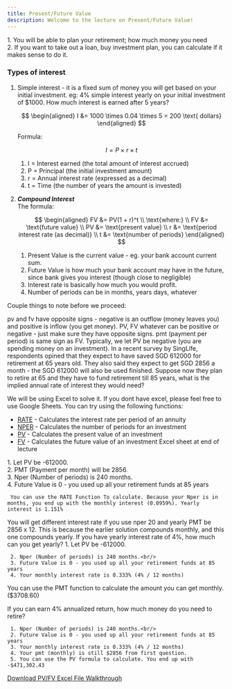 ```yaml
---
title: Present/Future Value
description: Welcome to the lecture on Present/Future Value!
---
```



<Callout title="Why Learn this?" type="info">
  1. You will be able to plan your retirement; how much money you need <br />
  2. If you want to take out a loan, buy investment plan, you can calculate if it
  makes sense to do it.
</Callout>

### Types of interest

1. Simple interest - it is a fixed sum of money you will get based on your initial investment.
   eg: 4% simple interest yearly on your initial investment of $1000. How much interest is earned after 5 years?

   $$
   \begin{aligned}
   I &= 1000 \times 0.04 \times 5 = 200 \text{ dollars}
   \end{aligned}
   $$

   Formula:

   $$
   I = P \times r \times t
   $$

   1. I = Interest earned (the total amount of interest accrued)
   2. P = Principal (the initial investment amount)
   3. r = Annual interest rate (expressed as a decimal)
   4. t = Time (the number of years the amount is invested)<br/>

2. **_Compound Interest_** <br/>
   The formula:

   $$
   \begin{aligned}
   FV &= PV(1 + r)^t \\
   \text{where:} \\
   FV &= \text{future value} \\
   PV &= \text{present value} \\
   r &= \text{period interest rate (as decimal)} \\
   t &= \text{number of periods}
   \end{aligned}
   $$

   1. Present Value is the current value - eg. your bank account current sum.<br/>
   2. Future Value is how much your bank account may have in the future, since bank gives you interest (though close to negligible) <br/>
   3. Interest rate is basically how much you would profit. <br/>
   4. Number of periods can be in months, years days, whatever

Couple things to note before we proceed:

<Steps>
  <Step>
    pv and fv have opposite signs - negative is an outflow (money leaves you)
    and positive is inflow (you get money).
  </Step>
  <Step>
    PV, FV whatever can be positive or negative - just make sure they have
    opposite signs. pmt (payment per period) is same sign as FV.
  </Step>
  <Step>
    Typically, we let PV be negative (you are spending money on an investment).
  </Step>
</Steps>

<Callout title="Question Time!" type="info">
  In a recent survey by SingLife, respondents opined that they expect to have
  saved SGD 612000 for retirement at 65 years old. They also said they expect to
  get SGD 2856 a month - the SGD 612000 will also be used finished. Suppose now
  they plan to retire at 65 and they have to fund retirement till 85 years, what
  is the implied annual rate of interest they would need?
</Callout>

We will be using Excel to solve it. If you dont have excel, please feel free to use Google Sheets. You can try using the following functions:

- [RATE](https://support.microsoft.com/en-us/office/rate-function-9f665657-4a7e-4bb7-a030-83fc59e748ce) - Calculates the interest rate per period of an annuity
- [NPER](https://support.microsoft.com/en-us/office/nper-function-240535b5-6653-4d2d-bfcf-b6a38151d815) - Calculates the number of periods for an investment
- [PV](https://support.microsoft.com/en-us/office/pv-function-23879d31-0e02-4321-be01-da16e8168cbd) - Calculates the present value of an investment
- [FV](https://support.microsoft.com/en-us/office/fv-function-2eef9f44-a084-4c61-bdd8-4fe4bb1b71b3) - Calculates the future value of an investment
  <Callout title="Note" type="info">
    Excel sheet at end of lecture
  </Callout>

<Accordions>

  <Accordion title="Answer Walkthrough">
    1. Let PV be -612000.<br/> 
    2. PMT (Payment per month) will be 2856.<br/>
     3. Nper (Number of periods) is 240 months.<br/> 
     4. Future Value is 0 - you used up all your retirement funds at 85 years

     You can use the RATE Function To calculate. Because your Nper is in months, you end up with the monthly interest (0.0959%). Yearly interest is 1.151%

  </Accordion>
</Accordions>

<Callout title="Note" type="warn">
  You will get different interest rate if you use nper 20 and yearly PMT be 2856
  x 12. This is because the earlier solution compounds monthly, and this one
  compounds yearly.
</Callout>

<Callout title="Question Time!" type="info">
  If you have yearly interest rate of 4%, how much can you get yearly?
</Callout>

<Accordions>

  <Accordion title="Answer Walkthrough">
    1. Let PV be -612000.<br/>

     2. Nper (Number of periods) is 240 months.<br/>
     3. Future Value is 0 - you used up all your retirement funds at 85 years
     4. Your monthly interest rate is 0.333% (4% / 12 months)

You can use the PMT function to calculate the amount you can get monthly. ($3708.60)

  </Accordion>
</Accordions>

<Callout title="Question Time!" type="info">
  If you can earn 4% annualized return, how much money do you need to retire?
</Callout>

<Accordions>

  <Accordion title="Answer Walkthrough">

     1. Nper (Number of periods) is 240 months.<br/>
     2. Future Value is 0 - you used up all your retirement funds at 85 years
     3. Your monthly interest rate is 0.333% (4% / 12 months)
     4. Your pmt (monthly) is still $2856 from first question.
     5. You can use the PV formula to calculate. You end up with -$471,302.43

  </Accordion>
</Accordions>

<a href="/finance/Future Value of Money.xlsx" download>
  Download PV/FV Excel File Walkthrough
</a>
